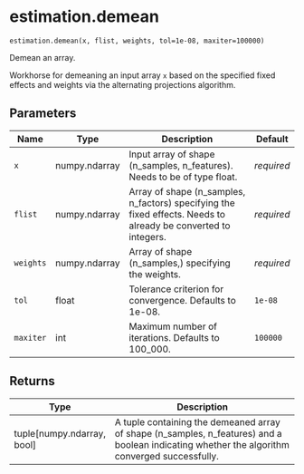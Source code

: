 # estimation.demean { #pyfixest.estimation.demean }

`estimation.demean(x, flist, weights, tol=1e-08, maxiter=100000)`

Demean an array.

Workhorse for demeaning an input array `x` based on the specified fixed
effects and weights via the alternating projections algorithm.

## Parameters

| Name      | Type          | Description                                                                                                    | Default    |
|-----------|---------------|----------------------------------------------------------------------------------------------------------------|------------|
| `x`       | numpy.ndarray | Input array of shape (n_samples, n_features). Needs to be of type float.                                       | _required_ |
| `flist`   | numpy.ndarray | Array of shape (n_samples, n_factors) specifying the fixed effects. Needs to already be converted to integers. | _required_ |
| `weights` | numpy.ndarray | Array of shape (n_samples,) specifying the weights.                                                            | _required_ |
| `tol`     | float         | Tolerance criterion for convergence. Defaults to 1e-08.                                                        | `1e-08`    |
| `maxiter` | int           | Maximum number of iterations. Defaults to 100_000.                                                             | `100000`   |

## Returns

| Type                         | Description                                                                                                                                   |
|------------------------------|-----------------------------------------------------------------------------------------------------------------------------------------------|
| tuple\[numpy.ndarray, bool\] | A tuple containing the demeaned array of shape (n_samples, n_features) and a boolean indicating whether the algorithm converged successfully. |
